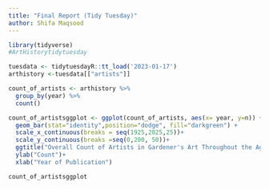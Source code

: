 ```yaml
---
title: "Final Report (Tidy Tuesday)"
author: Shifa Maqsood
---
```


```r
library(tidyverse)
#ArtHistorytidytuesday

tuesdata <- tidytuesdayR::tt_load('2023-01-17')
arthistory <-tuesdata[["artists"]]

count_of_artists <- arthistory %>%
  group_by(year) %>%
  count()

count_of_artistsggplot <- ggplot(count_of_artists, aes(x= year, y=n)) +
  geom_bar(stat="identity",position="dodge", fill="darkgreen") +
  scale_x_continuous(breaks = seq(1925,2025,25))+
  scale_y_continuous(breaks =seq(0,200, 50))+
  ggtitle("Overall Count of Artists in Gardener's Art Throughout the Ages")+
  ylab("Count")+
  xlab("Year of Publication")

count_of_artistsggplot 
```
